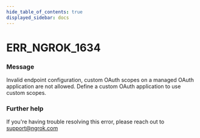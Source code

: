 ```yaml
---
hide_table_of_contents: true
displayed_sidebar: docs
---
```



# ERR_NGROK_1634

### Message

Invalid endpoint configuration, custom OAuth scopes on a managed OAuth application are not allowed. Define a custom OAuth application to use custom scopes.

<ErrorDetails error="err_ngrok_1634" />

### Further help

If you're having trouble resolving this error, please reach out to [support@ngrok.com](mailto:support@ngrok.com?subject=Help%20with%20ERR_NGROK_1634)

